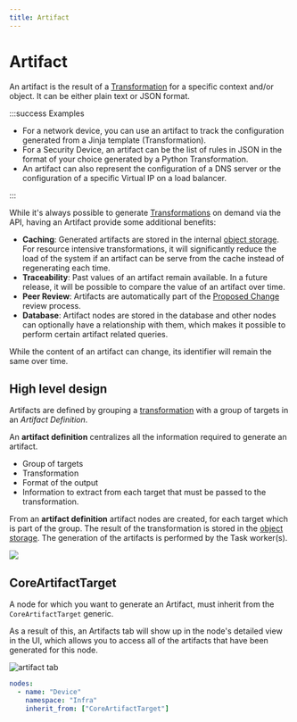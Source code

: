 ```yaml
---
title: Artifact
---
```



# Artifact

An artifact is the result of a [Transformation](./transformation.mdx) for a specific context and/or object. It can be either plain text or JSON format.

:::success Examples

- For a network device, you can use an artifact to track the configuration generated from a Jinja template (Transformation).
- For a Security Device, an artifact can be the list of rules in JSON in the format of your choice generated by a Python Transformation.
- An artifact can also represent the configuration of a DNS server or the configuration of a specific Virtual IP on a load balancer.

:::

While it's always possible to generate [Transformations](./transformation.mdx) on demand via the API, having an Artifact provide some additional benefits:

- **Caching**: Generated artifacts are stored in the internal [object storage](./object-storage.mdx). For resource intensive transformations, it will significantly reduce the load of the system if an artifact can be serve from the cache instead of regenerating each time.
- **Traceability**: Past values of an artifact remain available. In a future release, it will be possible to compare the value of an artifact over time.
- **Peer Review**: Artifacts are automatically part of the [Proposed Change](./proposed-change.mdx) review process.
- **Database**: Artifact nodes are stored in the database and other nodes can optionally have a relationship with them, which makes it possible to perform certain artifact related queries.

While the content of an artifact can change, its identifier will remain the same over time.

<center>
  <ReactPlayer url='https://www.youtube.com/watch?v=ASGMKZVLCbY' light />
</center>

## High level design

Artifacts are defined by grouping a [transformation](./transformation.mdx) with a group of targets in an *Artifact Definition*.

An **artifact definition** centralizes all the information required to generate an artifact.

- Group of targets
- Transformation
- Format of the output
- Information to extract from each target that must be passed to the transformation.

From an **artifact definition** artifact nodes are created, for each target which is part of the group. The result of the transformation is stored in the [object storage](./object-storage.mdx). The generation of the artifacts is performed by the Task worker(s).

![](../media/topics/artifact/architecture.excalidraw.svg)

## CoreArtifactTarget

A node for which you want to generate an Artifact, must inherit from the `CoreArtifactTarget` generic.

As a result of this, an Artifacts tab will show up in the node's detailed view in the UI, which allows you to access all of the artifacts that have been generated for this node.

![artifact tab](../media/topics/artifact/node_detail_view_artifact_tab.png)

```yaml
nodes:
  - name: "Device"
    namespace: "Infra"
    inherit_from: ["CoreArtifactTarget"]
```
